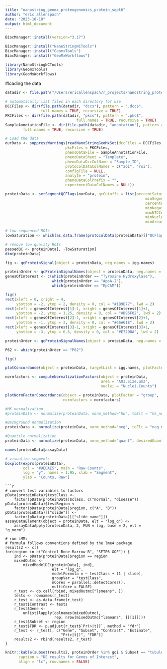 ```yaml
---
title: "nanostring_geomx_proteogenomics_protein_sept6"
author: "eric allenspach"
date: "2023-10-10"
output: html_document
---
```


```r
BiocManager::install(version="3.17")

BiocManager::install("NanoStringNCTools")
BiocManager::install("GeomxTools")
BiocManager::install("GeoMxWorkflows")
```

```r
library(NanoStringNCTools)
library(GeomxTools)
library(GeoMxWorkflows)
```

#loading the data
```r
datadir <- file.path("/Users/ericallenspach/r_projects/nanostring_protein_sept6/20230331_Allenspach_AllSeq")
```

```r
# automatically list files in each directory for use
DCCFiles <- dir(file.path(datadir, "dccs"), pattern = ".dcc$",
                full.names = TRUE, recursive = TRUE)
PKCFiles <- dir(file.path(datadir, "pkcs"), pattern = ".pkc$",
                                full.names = TRUE, recursive = TRUE)
SampleAnnotationFile <- dir(file.path(datadir, "annotation"), pattern = ".xlsx$",
        full.names = TRUE, recursive = TRUE)
```

```r
# Load the data
ourData <- suppressWarnings(readNanoStringGeoMxSet(dccFiles = DCCFiles,
                           pkcFiles = PKCFiles,
                           phenoDataFile = SampleAnnotationFile,
                           phenoDataSheet = "Template",
                           phenoDataDccColName = "Sample_ID",
                           protocolDataColNames = c("aoi", "roi"),
                           configFile = NULL,
                           analyte = "protein",
                           phenoDataColPrefix = "",
                           experimentDataColNames = NULL))
```

```r
proteinData <- setSegmentQCFlags(ourData, qcCutoffs = list(percentSaturation = 45,
                                                               minSegmentReads=1000, 
                                                               percentAligned=80, 
                                                               minNegativeCount=10, 
                                                               maxNTCCount=60, 
                                                               minNuclei=16000, 
                                                               minArea=20))

# low sequenced ROIs
lowSaturation <- which(as.data.frame(protocolData(proteinData)[["QCFlags"]])["LowSaturation"] == TRUE)

# remove low quality ROIs
passedQC <- proteinData[, -lowSaturation]
dim(proteinData)
```

```r
fig <- qcProteinSignal(object = proteinData, neg.names = igg.names)

proteinOrder <- qcProteinSignalNames(object = proteinData, neg.names = igg.names)
genesOfInterest <- c(which(proteinOrder == "Tyrosine Hydroxylase"),
                     which(proteinOrder == "ApoA-I"),
                     which(proteinOrder == "EpCAM"))

fig()
rect(xleft = 0, xright = 4, 
     ybottom = -2, ytop = 2, density = 0, col = "#1B9E77", lwd = 2)
rect(xleft = genesOfInterest[1]-1, xright = genesOfInterest[1]+1, 
     ybottom = -2, ytop = 1.25, density = 0, col = "#D95F02", lwd = 2)
rect(xleft = genesOfInterest[2]-1, xright = genesOfInterest[2]+1, 
     ybottom = -1, ytop = 3, density = 0, col = "#66A61E", lwd = 2)
rect(xleft = genesOfInterest[3]-1, xright = genesOfInterest[3]+1, 
     ybottom = -3, ytop = 6.5, density = 0, col = "#E7298A", lwd = 2)
```
```r
proteinOrder <- qcProteinSignalNames(object = proteinData, neg.names = igg.names)

P62 <- which(proteinOrder == "P62")

fig()
```



```r
plotConcordance(object = proteinData, targetList = igg.names, plotFactor = "group")
```

```r
normfactors <- computeNormalizationFactors(object = proteinData,
                                           area = "AOI.Size.um2",
                                           nuclei = "Nuclei.Counts")

plotNormFactorConcordance(object = proteinData, plotFactor = "group",
                          normfactors = normfactors)
```

```r
#HK normalization
#proteinData <- normalize(proteinData, norm_method="hk", toElt = "hk_norm")

#Background normalization
proteinData <- normalize(proteinData, norm_method="neg", toElt = "neg_norm")

#Quantile normalization
proteinData <- normalize(proteinData, norm_method="quant", desiredQuantile = .75, toElt = "q_norm")

names(proteinData@assayData)
```

```r
# visualize segments
boxplot(exprs(proteinData),
        col = "#9EDAE5", main = "Raw Counts",
        log = "y", names = 1:95, xlab = "Segment",
        ylab = "Counts, Raw")
```

```
```r
# convert test variables to factors
pData(proteinData)$testClass <-
    factor(pData(proteinData)$class, c("normal", "disease"))
pData(proteinData)$testRegion <- 
    factor(pData(proteinData)$region, c("A", "B"))
pData(proteinData)[["slide"]] <- 
    factor(pData(proteinData)[["slide name"]])
assayDataElement(object = proteinData, elt = "log_q") <-
    assayDataApply(proteinData, 2, FUN = log, base = 2, elt = "q_norm")
    
# run LMM:
# formula follows conventions defined by the lme4 package
results2 <- c()
for(region in c("Control Bone Marrow B", "SETP6 GOF")) {
    ind <- pData(proteinData)$region == region
    mixedOutmc <-
        mixedModelDE(proteinData[, ind],
                     elt = "log_q",
                     modelFormula = ~ testClass + (1 | slide),
                     groupVar = "testClass",
                     nCores = parallel::detectCores(),
                     multiCore = FALSE)
    r_test <- do.call(rbind, mixedOutmc["lsmeans", ])
    tests <- rownames(r_test)
    r_test <- as.data.frame(r_test)
    r_test$Contrast <- tests
    r_test$Gene <- 
        unlist(lapply(colnames(mixedOutmc),
                      rep, nrow(mixedOutmc["lsmeans", ][[1]])))
    r_test$Subset <- region
    r_test$FDR <- p.adjust(r_test$`Pr(>|t|)`, method = "fdr")
    r_test <- r_test[, c("Gene", "Subset", "Contrast", "Estimate", 
                         "Pr(>|t|)", "FDR")]
    results2 <- rbind(results2, r_test)
}
```

```r
knitr::kable(subset(results2, proteinOrder %in% goi & Subset == "tubule"), digits = 3,
      caption = "DE results for Genes of Interest",
      align = "lc", row.names = FALSE)
```

